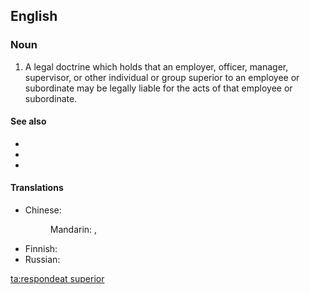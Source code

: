 ==English==
{{wikipedia}}

===Noun===
{{en-noun|-}}

# {{lb|en|legal}} A legal doctrine which holds that an employer, officer, manager, supervisor, or other individual or group superior to an employee or subordinate may be legally liable for the acts of that employee or subordinate.

====See also====
* {{l|en|enterprise liability}}
* {{l|en|secondary liability}}
* {{l|en|vicarious liability}}

====Translations====
{{trans-top|legal doctrine}}
* Chinese:
*: Mandarin: {{t|cmn|僱主責任原則|sc=Hani}}, {{t|cmn|雇主责任原则|tr=gùzhǔ zérèn yuánzé|sc=Hani}}
{{trans-mid}}
* Finnish: {{t|fi|työnantajan vastuu}}
* Russian: {{t-needed|ru}}
{{trans-bottom}}

[[ta:respondeat superior]]